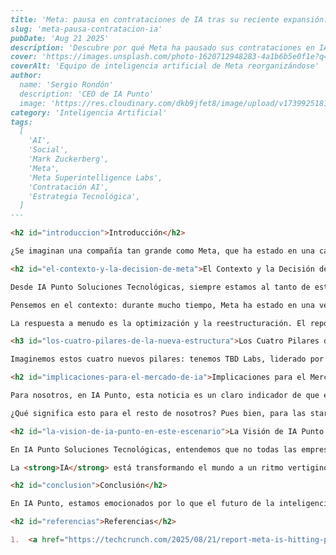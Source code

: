```markdown
---
title: 'Meta: pausa en contrataciones de IA tras su reciente expansión.'
slug: 'meta-pausa-contratacion-ia'
pubDate: 'Aug 21 2025'
description: 'Descubre por qué Meta ha pausado sus contrataciones en IA, reestructurando su unidad en cuatro grupos. Analizamos el impacto de esta decisión en el mercado de la inteligencia artificial y cómo IA Punto se posiciona ante estos cambios.'
cover: 'https://images.unsplash.com/photo-1620712948283-4a1b6b5e0f1e?q=80&w=2940&auto=format&fit=crop&ixlib=rb-4.0.3&ixid=M3wxMjA3fDB8MHxwaG90by1wYWdlfHx8fGVufDB8fHx8fA%3D%3D'
coverAlt: 'Equipo de inteligencia artificial de Meta reorganizándose'
author:
  name: 'Sergio Rondón'
  description: 'CEO de IA Punto'
  image: 'https://res.cloudinary.com/dkb9jfet8/image/upload/v1739925181/sergio_gdcaeh.png'
category: 'Inteligencia Artificial'
tags:
  [
    'AI',
    'Social',
    'Mark Zuckerberg',
    'Meta',
    'Meta Superintelligence Labs',
    'Contratación AI',
    'Estrategia Tecnológica',
  ]
---

<h2 id="introduccion">Introducción</h2>

¿Se imaginan una compañía tan grande como Meta, que ha estado en una carrera sin igual para contratar a las mentes más brillantes en inteligencia artificial, de repente pisa el freno? Pues eso es precisamente lo que está ocurriendo, y es una noticia que resuena en todo el ecosistema tecnológico. Según reportes recientes, Meta ha decidido pausar sus contrataciones en el ámbito de la <strong>IA</strong>, una decisión que, si bien puede sorprender a algunos, tiene mucho sentido cuando miramos el panorama completo.

<h2 id="el-contexto-y-la-decision-de-meta">El Contexto y la Decisión de Meta</h2>

Desde IA Punto Soluciones Tecnológicas, siempre estamos al tanto de estos movimientos clave en la industria, porque cada paso de los gigantes de la tecnología nos da pistas sobre el futuro de la inteligencia artificial. Esta "pausa" en las contrataciones de Meta no es un signo de debilidad, sino más bien una señal de consolidación y reestructuración estratégica, algo que vemos a menudo en el vertiginoso mundo de la tecnología.

Pensemos en el contexto: durante mucho tiempo, Meta ha estado en una verdadera "caza de talentos", atrayendo a algunos de los investigadores y desarrolladores de <strong>IA</strong> más cotizados del mundo. Esto es algo que no sorprende, dado el enorme potencial de la inteligencia artificial para transformar sus productos, desde las redes sociales hasta el metaverso. Han invertido miles de millones en talento y recursos para estar a la vanguardia. Pero, ¿qué pasa cuando ya tienes a un equipo de ensueño?

La respuesta a menudo es la optimización y la reestructuración. El reporte sugiere que la congelación de contrataciones entró en vigor la semana pasada, y aunque no se sabe con certeza cuánto durará, parece estar ligada a una reorganización interna significativa. Su unidad de IA, conocida como <strong>Meta Superintelligence Labs</strong>, se ha dividido en cuatro grupos distintos. Esto es crucial. No se trata solo de reducir personal, sino de redefinir cómo operan y hacia dónde dirigen sus esfuerzos.

<h3 id="los-cuatro-pilares-de-la-nueva-estructura">Los Cuatro Pilares de la Nueva Estructura</h3>

Imaginemos estos cuatro nuevos pilares: tenemos TBD Labs, liderado por Alexandr Wang, fundador de Scale AI, lo que ya nos da una idea del nivel de ambición. Luego, hay tres grupos más, cada uno enfocado en un área vital: investigación, integración de productos e infraestructura. Esto nos dice que Meta no solo quiere seguir investigando lo último en <strong>IA</strong>, sino que también está muy enfocada en cómo aplicar esa IA directamente a sus productos existentes y en construir la base tecnológica sólida que lo soporte todo.

<h2 id="implicaciones-para-el-mercado-de-ia">Implicaciones para el Mercado de IA</h2>

Para nosotros, en IA Punto, esta noticia es un claro indicador de que el mercado de la <strong>IA</strong> está madurando. Ya no se trata solo de acumular talento, sino de cómo se utiliza ese talento de manera efectiva. Las grandes empresas como Meta, con sus vastos recursos, pueden permitirse estas "pausas" para digerir la gran cantidad de expertise que han adquirido y para alinear sus equipos con objetivos más definidos. Esto es un reflejo de que la fase de "exploración" está dando paso a una fase de "ejecución" a gran escala.

¿Qué significa esto para el resto de nosotros? Pues bien, para las startups y empresas medianas que buscan aprovechar la inteligencia artificial, esta dinámica abre nuevas oportunidades. Si bien el talento de primer nivel sigue siendo muy demandado, la reorganización en Meta podría liberar a algunos profesionales altamente cualificados que busquen nuevos desafíos en entornos más ágiles o especializados. Además, subraya la importancia de tener una estrategia clara para la implementación de la <strong>IA</strong>.

<h2 id="la-vision-de-ia-punto-en-este-escenario">La Visión de IA Punto en este Escenario</h2>

En IA Punto Soluciones Tecnológicas, entendemos que no todas las empresas tienen los recursos de Meta para contratar a ejércitos de ingenieros de IA. Precisamente por eso existimos. Ofrecemos soluciones tecnológicas basadas en inteligencia artificial, diseñadas para que empresas de cualquier tamaño puedan integrar esta potente herramienta en sus operaciones sin la necesidad de realizar inversiones masivas en personal o infraestructura desde cero. Nos enfocamos en construir sistemas inteligentes que resuelvan problemas reales y generen valor, ya sea optimizando procesos, mejorando la toma de decisiones o creando nuevas experiencias para los usuarios.

La <strong>IA</strong> está transformando el mundo a un ritmo vertiginoso, y noticias como la de Meta nos recuerdan que estamos en un punto de inflexión. No se trata solo de "tener IA", sino de "hacer IA" de manera inteligente y estratégica. La capacidad de reorganizar, de pivotar y de consolidar esfuerzos es clave para el éxito a largo plazo.

<h2 id="conclusion">Conclusión</h2>

En IA Punto, estamos emocionados por lo que el futuro de la inteligencia artificial nos depara. Seguimos trabajando para llevar el poder de la <strong>IA</strong> a nuestros clientes, ayudándoles a navegar este emocionante paisaje tecnológico y a transformar sus ideas en realidad.

<h2 id="referencias">Referencias</h2>

1.  <a href="https://techcrunch.com/2025/08/21/report-meta-is-hitting-pause-on-ai-hiring-after-its-poaching-spree/" target="_blank" rel="noopener noreferrer">TechCrunch: Reporte sobre la pausa en contrataciones de IA de Meta</a>
```